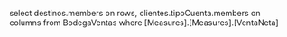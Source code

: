 select destinos.members on rows,
clientes.tipoCuenta.members on columns
from BodegaVentas
where [Measures].[Measures].[VentaNeta]
